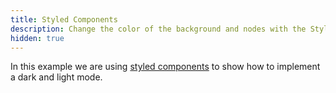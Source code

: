 ```yaml
---
title: Styled Components
description: Change the color of the background and nodes with the Styled Components library
hidden: true
---
```


In this example we are using [styled components](https://styled-components.com/) to show how to implement a dark and light mode.

<RemoteCodeViewer route="examples/styling/styled-components" framework="react" />
